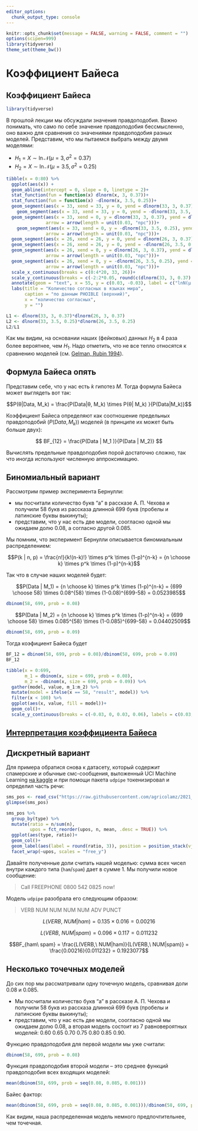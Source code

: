 ```yaml
---
editor_options: 
  chunk_output_type: console
---
```


```r
knitr::opts_chunk$set(message = FALSE, warning = FALSE, comment = "")
options(scipen=999)
library(tidyverse)
theme_set(theme_bw())
```

# Коэффициент Байеса


## Коэффициент Байеса

```r
library(tidyverse)
```

В прошлой лекции мы обсуждали значения правдоподобия. Важно понимать, что само по себе значение правдоподобия бессмысленно, оно важно для сравнения со значениями правдоподобия разных моделей. Представим, что мы пытаемся выбрать между двумя моделями:

* $H_1 = X \sim \ln\mathcal{N}(\mu = 3,\, \sigma^{2}= 0.37)$
* $H_2 = X \sim \ln\mathcal{N}(\mu = 3.5,\, \sigma^{2}= 0.25)$

```r
tibble(x = 0:80) %>% 
  ggplot(aes(x)) +
  geom_abline(intercept = 0, slope = 0, linetype = 2)+
  stat_function(fun = function(x) dlnorm(x, 3, 0.37))+
  stat_function(fun = function(x) -dlnorm(x, 3.5, 0.25))+
  geom_segment(aes(x = 33, xend = 33, y = 0, yend = dlnorm(33, 3, 0.37)), color = "red")+
    geom_segment(aes(x = 33, xend = 33, y = 0, yend = -dlnorm(33, 3.5, 0.25)), color = "darkgreen")+
  geom_segment(aes(x = 33, xend = 0, y = dlnorm(33, 3, 0.37), yend = dlnorm(33, 3, 0.37)), color = "red",
               arrow = arrow(length = unit(0.03, "npc")))+
    geom_segment(aes(x = 33, xend = 0, y = -dlnorm(33, 3.5, 0.25), yend = -dlnorm(33, 3.5, 0.25)), color = "darkgreen",
               arrow = arrow(length = unit(0.03, "npc")))+
  geom_segment(aes(x = 26, xend = 26, y = 0, yend = dlnorm(26, 3, 0.37)), color = "red")+
  geom_segment(aes(x = 26, xend = 26, y = 0, yend = -dlnorm(26, 3.5, 0.25)), color = "darkgreen")+
  geom_segment(aes(x = 26, xend = 0, y = dlnorm(26, 3, 0.37), yend = dlnorm(26, 3, 0.37)), color = "red",
               arrow = arrow(length = unit(0.03, "npc")))+
  geom_segment(aes(x = 26, xend = 0, y = -dlnorm(26, 3.5, 0.25), yend = -dlnorm(26, 3.5, 0.25)), color = "darkgreen",
               arrow = arrow(length = unit(0.03, "npc")))+
  scale_x_continuous(breaks = c(0:4*20, 33, 26))+
  scale_y_continuous(breaks = c(-2:2*0.05, round(c(dlnorm(33, 3, 0.37), dlnorm(26, 3, 0.37), -dlnorm(33, 3.5, 0.25), -dlnorm(26, 3.5, 0.25)), 3)), labels = abs(c(-2:2*0.05, round(c(dlnorm(33, 3, 0.37), dlnorm(26, 3, 0.37), -dlnorm(33, 3.5, 0.25), -dlnorm(26, 3.5, 0.25)), 3))))+
  annotate(geom = "text", x = 55, y = c(0.03, -0.03), label = c("lnN(μ = 3, σ²=0.37)", "lnN(μ = 3.5, σ²=0.25)"), size = 5)+
  labs(title = "Количество согласных в языках мира",
       caption = "по данным PHOIBLE (верхний)",
       x = "количество согласных",
       y = "")
```

```r
L1 <- dlnorm(33, 3, 0.37)*dlnorm(26, 3, 0.37)
L2 <- dlnorm(33, 3.5, 0.25)*dlnorm(26, 3.5, 0.25)
L2/L1
```

Как мы видим, на основании наших (фейковых) данных $H_2$ в 4 раза более вероятнее, чем $H_1$. Надо отметить, что не все тепло относятся к сравнению моделей (см. [Gelman, Rubin 1994](https://citeseerx.ist.psu.edu/viewdoc/summary?doi=10.1.1.44.6443)).

## Формула Байеса опять

Представим себе, что у нас есть $k$ гипотез $M$. Тогда формула Байеса может выглядеть вот так:

$$P(θ|Data, M_k) = \frac{P(Data|θ, M_k) \times  P(θ| M_k) }{P(Data|M_k)}$$

Коэффициент Байеса определяют как соотношение предельных правдоподобий ($P(Data, M_k)$) моделей (в принципе их может быть больше двух):

$$
BF_{12} = \frac{P(Data | M_1 )}{P(Data | M_2)}
$$

Вычислять предельные правдоподобия порой достаточно сложно, так что иногда используют численную аппроксимацию.

## Биномиальный вариант

Рассмотрим пример эксперимента Бернулли:

* мы посчитали количество букв "а" в рассказе А. П. Чехова и получили 58 букв из рассказа длинной 699 букв (пробелы и латинские буквы выкинуты);
* представим, что у нас есть две модели, соогласно одной мы ожидаем долю 0.08, а согласно другой 0.085.

Мы помним, что эксперимент Бернулли описывается биномиальным распределением:

$$P(k | n, p) = \frac{n!}{k!(n-k)!} \times p^k \times (1-p)^{n-k} =  {n \choose k} \times p^k \times (1-p)^{n-k}$$ 

Так что в случае наших моделей будет:

$$P(Data | M_1) = {n \choose k} \times p^k \times (1-p)^{n-k} = {699 \choose 58} \times 0.08^{58} \times (1-0.08)^{699-58} = 0.0523985$$ 
```r
dbinom(58, 699, prob = 0.08)
```

$$P(Data | M_2) = {n \choose k} \times p^k \times (1-p)^{n-k} = {699 \choose 58} \times 0.085^{58} \times (1-0.085)^{699-58} = 0.04402509$$ 
```r
dbinom(58, 699, prob = 0.09)
```

Тогда коэфициент Байеса будет

```r
BF_12 = dbinom(58, 699, prob = 0.08)/dbinom(58, 699, prob = 0.09)
BF_12
```

```r
tibble(x = 0:699,
       m_1 = dbinom(x, size = 699, prob = 0.08),
       m_2 = -dbinom(x, size = 699, prob = 0.09)) %>%
  gather(model, value, m_1:m_2) %>% 
  mutate(model = ifelse(x == 58, "result", model)) %>% 
  filter(x < 100) %>% 
  ggplot(aes(x, value, fill = model))+
  geom_col()+
  scale_y_continuous(breaks = c(-0.03, 0, 0.03, 0.06), labels = c(0.03, 0, 0.03, 0.06))
```

## [Интерпретация коэффициента Байеса](https://en.wikipedia.org/wiki/Bayes_factor#Interpretation)


## Дискретный вариант

Для примера обратися снова к датасету, который содержит спамерские и обычные смс-сообщения, выложенный UCI Machine Learning [на kaggle](https://www.kaggle.com/uciml/sms-spam-collection-dataset) и при помощи пакета `udpipe` токенизировал и определил часть речи:

```r
sms_pos <- read_csv("https://raw.githubusercontent.com/agricolamz/2021_da4l/master/data/spam_sms_pos.csv")
glimpse(sms_pos)

sms_pos %>% 
  group_by(type) %>% 
  mutate(ratio = n/sum(n),
         upos = fct_reorder(upos, n, mean, .desc = TRUE)) %>%
  ggplot(aes(type, ratio))+
  geom_col()+
  geom_label(aes(label = round(ratio, 3)), position = position_stack(vjust = 0.5))+
  facet_wrap(~upos, scales = "free_y")
```

Давайте полученные доли считать нашей моделью: сумма всех чисел внутри каждого типа (`ham`/`spam`) дает в сумме 1. Мы получили новое сообщение: 

> Call FREEPHONE 0800 542 0825 now! 

Модель `udpipe` разобрала его следующим образом: 

> VERB NUM NUM NUM NUM ADV PUNCT 


$$L(VERB,\ NUM|ham) = 0.135 \times 0.016 = 0.00216$$

$$L(VERB,\ NUM|spam) = 0.096 \times 0.117 = 0.011232$$

$$BF_{ham\ spam} = \frac{L(VERB,\ NUM|ham)}{L(VERB,\ NUM|spam)} = \frac{0.00216}{0.011232} = 0.1923077$$

## Несколько точечных моделей

До сих пор мы рассматривали одну точечную модель, сравнивая доли 0.08 и 0.085.

* Мы посчитали количество букв “а” в рассказе А. П. Чехова и получили 58 букв из рассказа длинной 699 букв (пробелы и латинские буквы выкинуты);
* представим, что у нас есть две модели, соогласно одной мы ожидаем долю 0.08, а вторая модель состоит из 7 равновероятных моделей: 0.60 0.65 0.70 0.75 0.80 0.85 0.90.

Функцию правдоподобия для первой модели мы уже считали:

```r
dbinom(58, 699, prob = 0.08)
```

Функция правдоподобия второй модели -- это среднее функций правдоподобия всех входящих моделей: 

```r
mean(dbinom(58, 699, prob = seq(0.08, 0.085, 0.001)))
```

Байес фактор:

```r
mean(dbinom(58, 699, prob = seq(0.08, 0.085, 0.001)))/dbinom(58, 699, prob = 0.08)
```

Как видим, наша распределенная модель немного предпочтительнее, чем точечная.
